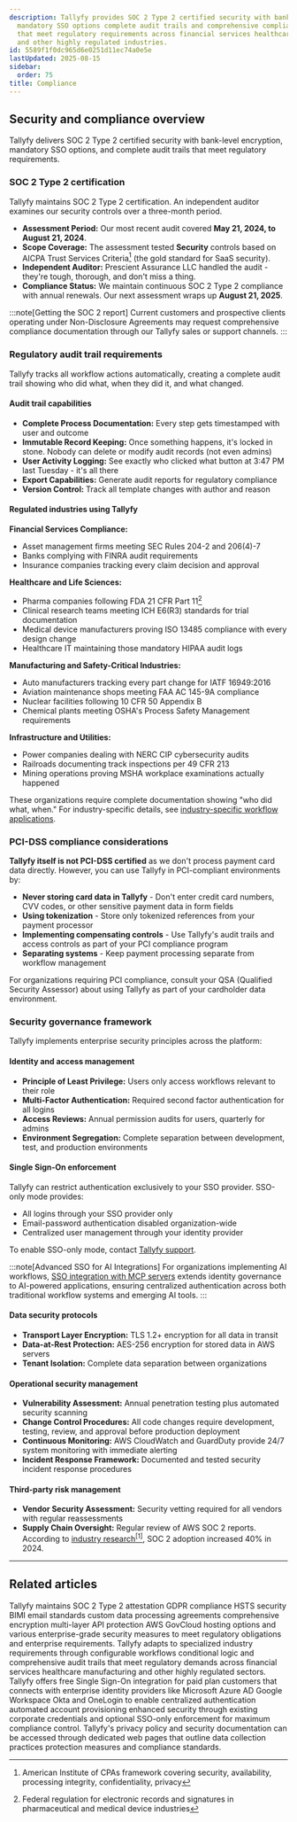 ```yaml
---
description: Tallyfy provides SOC 2 Type 2 certified security with bank-level encryption
  mandatory SSO options complete audit trails and comprehensive compliance features
  that meet regulatory requirements across financial services healthcare manufacturing
  and other highly regulated industries.
id: 5589f1f0dc965d6e0251d11ec74a0e5e
lastUpdated: 2025-08-15
sidebar:
  order: 75
title: Compliance
---
```



## Security and compliance overview

Tallyfy delivers SOC 2 Type 2 certified security with bank-level encryption, mandatory SSO options, and complete audit trails that meet regulatory requirements.

### SOC 2 Type 2 certification

Tallyfy maintains SOC 2 Type 2 certification. An independent auditor examines our security controls over a three-month period.

- **Assessment Period:** Our most recent audit covered **May 21, 2024, to August 21, 2024**.
- **Scope Coverage:** The assessment tested **Security** controls based on AICPA Trust Services Criteria[^1] (the gold standard for SaaS security).
- **Independent Auditor:** Prescient Assurance LLC handled the audit - they're tough, thorough, and don't miss a thing.
- **Compliance Status:** We maintain continuous SOC 2 Type 2 compliance with annual renewals. Our next assessment wraps up **August 21, 2025**.


:::note[Getting the SOC 2 report]
Current customers and prospective clients operating under Non-Disclosure Agreements may request comprehensive compliance documentation through our Tallyfy sales or support channels.
:::

### Regulatory audit trail requirements

Tallyfy tracks all workflow actions automatically, creating a complete audit trail showing who did what, when they did it, and what changed.

#### Audit trail capabilities

- **Complete Process Documentation:** Every step gets timestamped with user and outcome
- **Immutable Record Keeping:** Once something happens, it's locked in stone. Nobody can delete or modify audit records (not even admins)
- **User Activity Logging:** See exactly who clicked what button at 3:47 PM last Tuesday - it's all there
- **Export Capabilities:** Generate audit reports for regulatory compliance
- **Version Control:** Track all template changes with author and reason

#### Regulated industries using Tallyfy

**Financial Services Compliance:**
- Asset management firms meeting SEC Rules 204-2 and 206(4)-7
- Banks complying with FINRA audit requirements
- Insurance companies tracking every claim decision and approval

**Healthcare and Life Sciences:**
- Pharma companies following FDA 21 CFR Part 11[^2]
- Clinical research teams meeting ICH E6(R3) standards for trial documentation
- Medical device manufacturers proving ISO 13485 compliance with every design change
- Healthcare IT maintaining those mandatory HIPAA audit logs

**Manufacturing and Safety-Critical Industries:**
- Auto manufacturers tracking every part change for IATF 16949:2016
- Aviation maintenance shops meeting FAA AC 145-9A compliance
- Nuclear facilities following 10 CFR 50 Appendix B
- Chemical plants meeting OSHA's Process Safety Management requirements

**Infrastructure and Utilities:**
- Power companies dealing with NERC CIP cybersecurity audits
- Railroads documenting track inspections per 49 CFR 213
- Mining operations proving MSHA workplace examinations actually happened

These organizations require complete documentation showing "who did what, when." For industry-specific details, see [industry-specific workflow applications](/products/pro/tutorials/industry-specific-workflow-applications/).

### PCI-DSS compliance considerations

**Tallyfy itself is not PCI-DSS certified** as we don't process payment card data directly. However, you can use Tallyfy in PCI-compliant environments by:

- **Never storing card data in Tallyfy** - Don't enter credit card numbers, CVV codes, or other sensitive payment data in form fields
- **Using tokenization** - Store only tokenized references from your payment processor
- **Implementing compensating controls** - Use Tallyfy's audit trails and access controls as part of your PCI compliance program
- **Separating systems** - Keep payment processing separate from workflow management

For organizations requiring PCI compliance, consult your QSA (Qualified Security Assessor) about using Tallyfy as part of your cardholder data environment.

### Security governance framework

Tallyfy implements enterprise security principles across the platform:

#### Identity and access management

- **Principle of Least Privilege:** Users only access workflows relevant to their role
- **Multi-Factor Authentication:** Required second factor authentication for all logins
- **Access Reviews:** Annual permission audits for users, quarterly for admins
- **Environment Segregation:** Complete separation between development, test, and production environments

#### Single Sign-On enforcement

Tallyfy can restrict authentication exclusively to your SSO provider. SSO-only mode provides:

*   All logins through your SSO provider only
*   Email-password authentication disabled organization-wide
*   Centralized user management through your identity provider

To enable SSO-only mode, contact [Tallyfy support](/products/pro/miscellaneous/support/how-can-i-contact-tallyfys-support-team/).

:::note[Advanced SSO for AI Integrations]
For organizations implementing AI workflows, [SSO integration with MCP servers](/products/pro/integrations/mcp-server/sso-authentication/) extends identity governance to AI-powered applications, ensuring centralized authentication across both traditional workflow systems and emerging AI tools.
:::

#### Data security protocols

- **Transport Layer Encryption:** TLS 1.2+ encryption for all data in transit
- **Data-at-Rest Protection:** AES-256 encryption for stored data in AWS servers
- **Tenant Isolation:** Complete data separation between organizations

#### Operational security management

- **Vulnerability Assessment:** Annual penetration testing plus automated security scanning
- **Change Control Procedures:** All code changes require development, testing, review, and approval before production deployment
- **Continuous Monitoring:** AWS CloudWatch and GuardDuty provide 24/7 system monitoring with immediate alerting
- **Incident Response Framework:** Documented and tested security incident response procedures

#### Third-party risk management

- **Vendor Security Assessment:** Security vetting required for all vendors with regular reassessments
- **Supply Chain Oversight:** Regular review of AWS SOC 2 reports. According to [industry research](https://www.brightdefense.com/resources/soc-2-compliance-requirements-your-essential-2024-overview/)<a href="https://www.brightdefense.com/resources/soc-2-compliance-requirements-your-essential-2024-overview/" rel="nofollow noopener noreferrer" target="_blank"><sup>[1]</sup></a>, SOC 2 adoption increased 40% in 2024.

<PageTree />

---



[^1]: American Institute of CPAs framework covering security, availability, processing integrity, confidentiality, privacy
[^2]: Federal regulation for electronic records and signatures in pharmaceutical and medical device industries

## Related articles
<CardGrid>
<LinkTitleCard header="<b>Miscellaneous > Terms & legals</b>" href="/products/pro/miscellaneous/terms-legals/" > Tallyfy maintains SOC 2 Type 2 attestation GDPR compliance HSTS security BIMI email standards custom data processing agreements comprehensive encryption multi-layer API protection AWS GovCloud hosting options and various enterprise-grade security measures to meet regulatory obligations and enterprise requirements. </LinkTitleCard>
<LinkTitleCard header="<b>Tutorials > Workflow applications</b>" href="/products/pro/tutorials/industry-specific-workflow-applications/" > Tallyfy adapts to specialized industry requirements through configurable workflows conditional logic and comprehensive audit trails that meet regulatory demands across financial services healthcare manufacturing and other highly regulated sectors. </LinkTitleCard>
<LinkTitleCard header="<b>Integrations > Authentication and SSO</b>" href="/products/pro/integrations/authentication/" > Tallyfy offers free Single Sign-On integration for paid plan customers that connects with enterprise identity providers like Microsoft Azure AD Google Workspace Okta and OneLogin to enable centralized authentication automated account provisioning enhanced security through existing corporate credentials and optional SSO-only enforcement for maximum compliance control. </LinkTitleCard>
<LinkTitleCard header="<b>Terms Legals > Tallyfy's privacy policy</b>" href="/products/pro/miscellaneous/terms-legals/where-can-i-find-tallyfys-privacy-policy/" > Tallyfy's privacy policy and security documentation can be accessed through dedicated web pages that outline data collection practices protection measures and compliance standards. </LinkTitleCard>
</CardGrid>